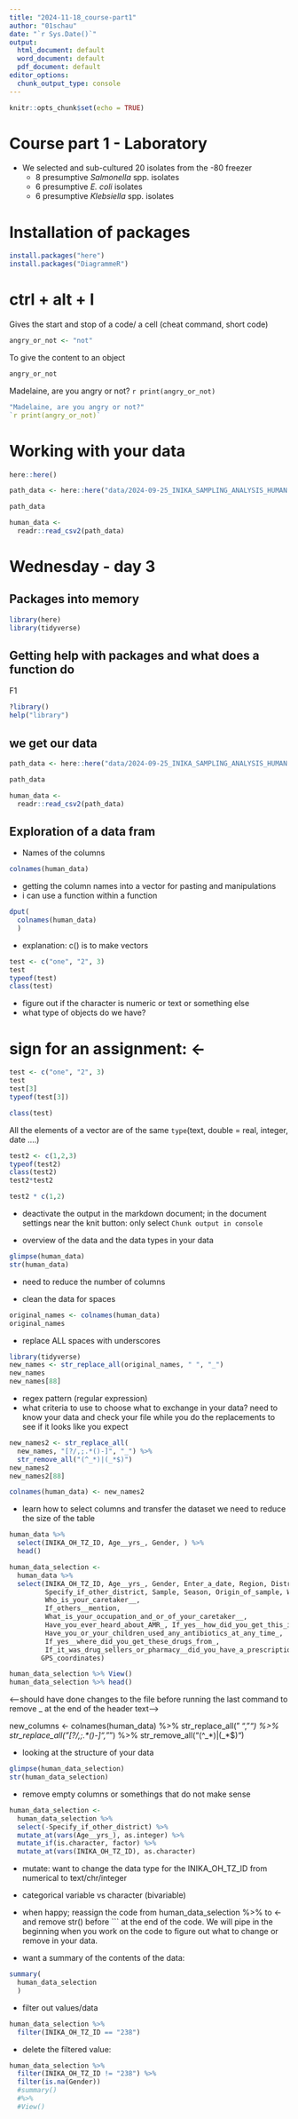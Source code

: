 ```yaml
---
title: "2024-11-18_course-part1"
author: "01schau"
date: "`r Sys.Date()`"
output:
  html_document: default
  word_document: default
  pdf_document: default
editor_options: 
  chunk_output_type: console
---
```


```r
knitr::opts_chunk$set(echo = TRUE)
```

# Course part 1 - Laboratory

-   We selected and sub-cultured 20 isolates from the -80 freezer
    -   8 presumptive *Salmonella* spp. isolates
    -   6 presumptive *E. coli* isolates
    -   6 presumptive *Klebsiella* spp. isolates

# Installation of packages

```r
install.packages("here")
install.packages("DiagrammeR")
```

# ctrl + alt + I 
Gives the start and stop of a code/ a cell (cheat command, short code)

```r
angry_or_not <- "not"
```

To give the content to an object
```r
angry_or_not
```

Madelaine, are you angry or not? `r print(angry_or_not)`

```r
"Madelaine, are you angry or not?" 
`r print(angry_or_not)`
```

# Working with your data

```r
here::here()
```
```r
path_data <- here::here("data/2024-09-25_INIKA_SAMPLING_ANALYSIS_HUMAN.csv")

path_data
```

```r
human_data <-
  readr::read_csv2(path_data)
```

# Wednesday - day 3

## Packages into memory

```r
library(here)
library(tidyverse)
```

## Getting help with packages and what does a function do

F1

```r
?library()
help("library")
```

## we get our data

```r
path_data <- here::here("data/2024-09-25_INIKA_SAMPLING_ANALYSIS_HUMAN.csv")

path_data
```

```r
human_data <-
  readr::read_csv2(path_data)
```

## Exploration of a data fram

- Names of the columns
```r
colnames(human_data)
```

- getting the column names into a vector for pasting and manipulations
- i can use a function within a function
```r
dput(
  colnames(human_data)
  )
```

- explanation: c() is to make vectors

```r
test <- c("one", "2", 3)
test
typeof(test)
class(test)
```
- figure out if the character is numeric or text or something else
- what type of objects do we have?

# sign for an assignment: <-

```r
test <- c("one", "2", 3)
test
test[3]
typeof(test[3])

class(test)
```
All the elements of a vector are of the same `type`(text, double = real, integer, date ....)

```r
test2 <- c(1,2,3)
typeof(test2)
class(test2)
test2*test2
```

```r
test2 * c(1,2)
```

- deactivate the output in the markdown document; in the document settings near the knit button: only select `Chunk output in console`

- overview of the data and the data types in your data

```r
glimpse(human_data)
str(human_data)
```

- need to reduce the number of columns

- clean the data for spaces

```r
original_names <- colnames(human_data)
original_names
```

- replace ALL spaces with underscores

```r
library(tidyverse)
new_names <- str_replace_all(original_names, " ", "_")
new_names
new_names[88]
```

- regex pattern (regular expression)
- what criteria to use to choose what to exchange in your data? need to know your data and check your file while you do the replacements to see if it looks like you expect

```r
new_names2 <- str_replace_all(
  new_names, "[?/,;.*()-]", "_") %>% 
  str_remove_all("(^_*)|(_*$)")
new_names2
new_names2[88]
```

```r
colnames(human_data) <- new_names2
```

- learn how to select columns and transfer the dataset we need to reduce the size of the table

```r
human_data %>% 
  select(INIKA_OH_TZ_ID, Age__yrs_, Gender, ) %>% 
  head()
```


```r
human_data_selection <- 
  human_data %>% 
  select(INIKA_OH_TZ_ID, Age__yrs_, Gender, Enter_a_date, Region, District, 
         Specify_if_other_district, Sample, Season, Origin_of_sample, Which_class_grade_are_you__, 
         Who_is_your_caretaker__, 
         If_others__mention, 
         What_is_your_occupation_and_or_of_your_caretaker__, 
         Have_you_ever_heard_about_AMR_, If_yes__how_did_you_get_this_information_, 
         Have_you_or_your_children_used_any_antibiotics_at_any_time_, 
         If_yes__where_did_you_get_these_drugs_from_,
         If_it_was_drug_sellers_or_pharmacy__did_you_have_a_prescription_from_the_doctor_prescriber_,
        GPS_coordinates) 

human_data_selection %>% View()
human_data_selection %>% head()
```

<--should have done changes to the file before running the last command to remove _ at the end of the header text-->

new_columns <- 
  colnames(human_data) %>%
  str_replace_all(" ", "_") %>%
  str_replace_all( "[?/,;.*()-]", "_") %>%
  str_remove_all("(^_*)|(_*$)")


- looking at the structure of your data

```r
glimpse(human_data_selection)
str(human_data_selection)
```

- remove empty columns or somethings that do not make sense

```r
human_data_selection <- 
  human_data_selection %>% 
  select(-Specify_if_other_district) %>% 
  mutate_at(vars(Age__yrs_), as.integer) %>% 
  mutate_if(is.character, factor) %>% 
  mutate_at(vars(INIKA_OH_TZ_ID), as.character)
```

- mutate: want to change the data type for the INIKA_OH_TZ_ID from numerical to text/chr/integer
- categorical variable vs character (bivariable)
- when happy; reassign the code from human_data_selection %>% to <- and remove str() before ``` at the end of the code. We will pipe in the beginning when you work on the code to figure out what to change or remove in your data. 

- want a summary of the contents of the data:

```r
summary(
  human_data_selection
  )
```

- filter out values/data

```r
human_data_selection %>% 
  filter(INIKA_OH_TZ_ID == "238")
```

- delete the filtered value: 

```r
human_data_selection %>% 
  filter(INIKA_OH_TZ_ID != "238") %>% 
  filter(is.na(Gender))
  #summary() 
  #%>% 
  #View()
```
